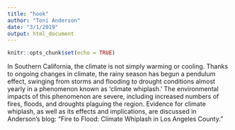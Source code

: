 ```yaml
---
title: "hook"
author: "Toni Anderson"
date: "3/1/2019"
output: html_document
---
```


```r
knitr::opts_chunk$set(echo = TRUE)
```

In Southern California, the climate is not simply warming or cooling. Thanks to ongoing changes in climate, the rainy season has begun a pendulum effect, swinging from storms and flooding to drought conditions almost yearly in a phenomenon known as 'climate whiplash.' The environmental impacts of this phenomenon are severe, including increased numbers of fires, floods, and droughts plaguing the region. Evidence for climate whiplash, as well as its effects and implications,  are discussed in Anderson's blog: "Fire to Flood: Climate Whiplash in Los Angeles County."
